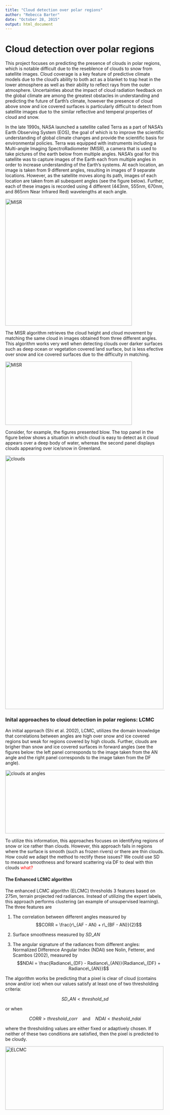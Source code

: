 ```yaml
---
title: "Cloud detection over polar regions"
author: "Rebecca Barter"
date: "October 28, 2015"
output: html_document
---
```


# Cloud detection over polar regions

This project focuses on predicting the presence of clouds in polar regions, which is notable difficult due to the reseblence of clouds to snow from satellite images. Cloud coverage is a key feature of predictive climate models due to the cloud's ability to both act as a blanket to trap heat in the lower atmosphere as well as their ability to reflect rays from the outer atmosphere. Uncertainties about the impact of cloud radiation feedback on the global climate are among the greatest obstacles in understanding and predicting the future of Earth's climate, however the presence of cloud above snow and ice covered surfaces is particularly difficult to detect from satellite images due to the similar reflective and temperal properties of cloud and snow. 

In the late 1990s, NASA launched a satellite called Terra as a part of NASA’s Earth Observing System (EOS), the goal of which is to improve the scientific understanding of global climate changes and provide the scientific basis for environmental policies. Terra was equipped with instruments including a Multi-angle Imaging SpectroRadiometer (MISR), a camera that is used to take pictures of the earth below from multiple angles. NASA's goal for this satellite was to capture images of the Earth each from multiple angles in order to increase understanding of the Earth's systems. At each location, an image is taken from 9 different angles, resulting in images of 9 separate locations. However, as the satellite moves along its path, images of each location are taken from all subequent angles (see the figure below). Further, each of these images is recorded using 4 different (443nm, 555nm, 670nm, and 865nm Near Infrared Red) wavelengths at each angle.

<img src="misr.jpg" alt="MISR" style="width:400px;height:400px;">


The MISR algorithm retrieves the cloud height and cloud movement by matching the same cloud in images obtained from three different angles. This algorithm works very well when detecting clouds over darker surfaces such as deep ocean or vegetation covered land surface, but is less efective over snow and ice covered surfaces due to the difficulty in matching.

<img src="misr_detect.png" alt="MISR" style="width:400px;height:200px;">


Consider, for example, the figures presented blow. The top panel in the figure below shows a situation in which cloud is easy to detect as it cloud appears over a deep body of water, whereas the second panel displays clouds appearing over ice/snow in Greenland.

<img src="cloud.png" alt="clouds" style="width:500px;height:800px;">

### Inital approaches to cloud detection in polar regions: LCMC

An initial approach (Shi et al. 2002), LCMC, utilizes the domain knowledge that correlations between angles are high over snow and ice covered regions but weak for regions covered by high clouds. Further, clouds are brigher than snow and ice covered surfaces in forward angles (see the figures below: the left panel corresponds to the image taken from the AN angle and the right panel corresponds to the image taken from the DF angle). 

<img src="cloud_angles.png" alt="clouds at angles" style="width:800px;height:200px;">


To utilize this information, this approaches focuses on identifying regions of snow or ice rather than clouds. However, this approach fails in regions where the surface is smooth (such as frozen rivers) or there are thin clouds. How could we adapt the method to rectify these issues? We could use SD to measure smoothness and forward scattering via DF to deal with thin clouds <FONT COLOR="red">what?</FONT>

#### The Enhanced LCMC algorithm

The enhanced LCMC algorithn (ELCMC) thresholds 3 features based on 275m, terrain projected red radiances. Instead of utilizing the expert labels, this approach performs clustering (an example of unsupervised learning). The three features are

1. The correlation between different angles measured by 
$$CORR = \frac{r\_{AF - AN} + r\_{BF - AN}}{2}$$

1. Surface smoothness measured by $SD\_{AN}$

1. The angular signature of the radiances from different angles: Normalized Difference Angular Index (NDAI) see Nolin, Fetterer, and Scambos (2002), measured by
$$NDAI = \frac{Radiance\_{DF} - Radiance\_{AN}}{Radiance\_{DF} + Radiance\_{AN}}$$


The algorithm works be predicting that a pixel is clear of cloud (contains snow and/or ice) when our values satisfy at least one of two thresholding criteria:

$$SD\_{AN} < threshold\_{sd}$$

or when

$$CORR > threshold\_{corr} ~~~ \text{ and } ~~~ NDAI < theshold\_{ndai}$$

where the thresholding values are either fixed or adaptively chosen. If neither of these two conditions are satisfied, then the pixel is predicted to be cloudy.

<img src="ELCMC.png" alt="ELCMC" style="width:500px;height:200px;">


